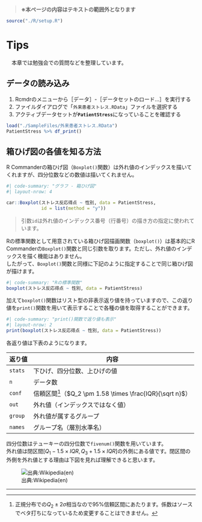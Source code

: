 > **※本ページの内容はテキストの範囲外となります**

```r
source("./R/setup.R")
```


# Tips {.unnumbered}
　本章では勉強会での質問などを整理しています。


:::{.callout-note collapse="false"}
## データの読み込み

1. Rcmdrのメニューから［データ］-［データセットのロード...］を実行する
1. ファイルダイアログで「`外来患者ストレス.RData`」ファイルを選択する
1. アクティブデータセットが**`PatientStress`**になっていることを確認する

:::

```r
load("./SampleFiles/外来患者ストレス.RData")
PatientStress %>% df_print()
```


## 箱ひげ図の各値を知る方法
R Commanderの箱ひげ図（`Boxplot()`関数）は外れ値のインデックスを描いてくれますが、四分位数などの数値は描いてくれません。
```r
#| code-summary: "グラフ - 箱ひげ図"
#| layout-nrow: 4

car::Boxplot(ストレス反応得点 ~ 性別, data = PatientStress,
             id = list(method = "y"))
```

> 引数`id`は外れ値のインデックス番号（行番号）の描き方の指定に使われています。

Rの標準関数として用意されている箱ひげ図描画関数（`boxplot()`）は基本的にR Commanderの`Boxplot()`関数と同じ引数を取ります。ただし、外れ値のインデックスを描く機能はありません。  
したがって、`Boxplot()`関数と同様に下記のように指定することで同じ箱ひげ図が描けます。
```r
#| code-summary: "Rの標準関数"
boxplot(ストレス反応得点 ~ 性別, data = PatientStress)
```

加えて`boxplot()`関数はリスト型の非表示返り値を持っていますので、この返り値を`print()`関数を用いて表示することで各種の値を取得することができます。
```r
#| code-summary: "print()関数で返り値も表示"
#| layout-nrow: 2
print(boxplot(ストレス反応得点 ~ 性別, data = PatientStress))
```

各返り値は下表のようになります。

返り値  | 内容
--------|----------------------------------
`stats` | 下ひげ、四分位数、上ひげの値
`n`     | データ数
`conf`  | 信頼区間[^conf]（$Q_2 \pm 1.58 \times \frac{IQR}{\sqrt n}$）
`out`   | 外れ値（インデックスではなく値）
`group` | 外れ値が属するグループ
`names` | グループ名（層別水準名）

[^conf]: 正規分布での$Q_2 \pm 2\sigma$相当なので95$\%$信頼区間にあたります。係数はソースでベタ打ちになっているため変更することはできません。

四分位数はテューキーの四分位数で`fivenum()`関数を用いています。  
外れ値は閉区間$\big[ Q_1 - 1.5 \times IQR, Q_3 + 1.5 \times IQR \big]$の外側にある値です。閉区間の外側を外れ値とする理由は下図を見れば理解できると思います。

![出典:Wikipedia(en)](https://upload.wikimedia.org/wikipedia/commons/1/1a/Boxplot_vs_PDF.svg)

---
